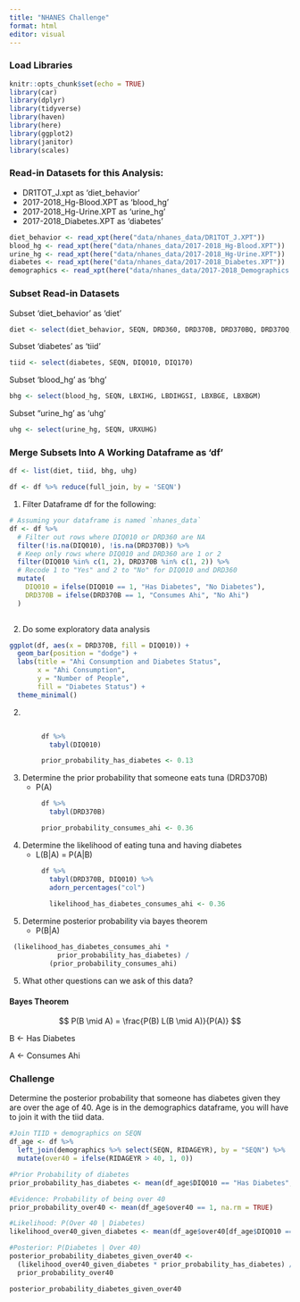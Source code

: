 ```yaml
---
title: "NHANES Challenge"
format: html
editor: visual
---
```


### Load Libraries

```r
knitr::opts_chunk$set(echo = TRUE)
library(car)
library(dplyr)
library(tidyverse)
library(haven)
library(here)
library(ggplot2)
library(janitor)
library(scales)
```

### Read-in Datasets for this Analysis:

-   DR1TOT_J.xpt as 'diet_behavior'
-   2017-2018_Hg-Blood.XPT as 'blood_hg'
-   2017-2018_Hg-Urine.XPT as 'urine_hg'
-   2017-2018_Diabetes.XPT as 'diabetes'

```r
diet_behavior <- read_xpt(here("data/nhanes_data/DR1TOT_J.XPT"))
blood_hg <- read_xpt(here("data/nhanes_data/2017-2018_Hg-Blood.XPT"))
urine_hg <- read_xpt(here("data/nhanes_data/2017-2018_Hg-Urine.XPT"))
diabetes <- read_xpt(here("data/nhanes_data/2017-2018_Diabetes.XPT"))
demographics <- read_xpt(here("data/nhanes_data/2017-2018_Demographics.XPT"))
```

### Subset Read-in Datasets

Subset 'diet_behavior' as 'diet'

```r
diet <- select(diet_behavior, SEQN, DRD360, DRD370B, DRD370BQ, DRD370Q, DRD370QQ)
```

Subset 'diabetes' as 'tiid'

```r
tiid <- select(diabetes, SEQN, DIQ010, DIQ170)
```

Subset 'blood_hg' as 'bhg'

```r
bhg <- select(blood_hg, SEQN, LBXIHG, LBDIHGSI, LBXBGE, LBXBGM)
```

Subset "urine_hg' as 'uhg'

```r
uhg <- select(urine_hg, SEQN, URXUHG)
```

### Merge Subsets Into A Working Dataframe as 'df'

```r
df <- list(diet, tiid, bhg, uhg)

df <- df %>% reduce(full_join, by = 'SEQN')
```

1.  Filter Dataframe df for the following:

```r
# Assuming your dataframe is named `nhanes_data`
df <- df %>%
  # Filter out rows where DIQ010 or DRD360 are NA
  filter(!is.na(DIQ010), !is.na(DRD370B)) %>%
  # Keep only rows where DIQ010 and DRD360 are 1 or 2
  filter(DIQ010 %in% c(1, 2), DRD370B %in% c(1, 2)) %>%
  # Recode 1 to "Yes" and 2 to "No" for DIQ010 and DRD360
  mutate(
    DIQ010 = ifelse(DIQ010 == 1, "Has Diabetes", "No Diabetes"),
    DRD370B = ifelse(DRD370B == 1, "Consumes Ahi", "No Ahi")
  )
  
```

2.  Do some exploratory data analysis

```r
ggplot(df, aes(x = DRD370B, fill = DIQ010)) +
  geom_bar(position = "dodge") +
  labs(title = "Ahi Consumption and Diabetes Status",
       x = "Ahi Consumption",
       y = "Number of People",
       fill = "Diabetes Status") +
  theme_minimal()
```

2.  

```r

```

```r
        df %>% 
          tabyl(DIQ010)

        prior_probability_has_diabetes <- 0.13
```

3.  Determine the prior probability that someone eats tuna (DRD370B)
    -   P(A)

```r
        df %>% 
          tabyl(DRD370B)

        prior_probability_consumes_ahi <- 0.36
```

4.  Determine the likelihood of eating tuna and having diabetes
    -   L(B\|A) = P(A\|B)

```r
        df %>% 
          tabyl(DRD370B, DIQ010) %>%
          adorn_percentages("col")
          
          likelihood_has_diabetes_consumes_ahi <- 0.36
```

5.  Determine posterior probability via bayes theorem
    -   P(B\|A)

```r
 (likelihood_has_diabetes_consumes_ahi *
            prior_probability_has_diabetes) /
          (prior_probability_consumes_ahi)
```

5.  What other questions can we ask of this data?

#### Bayes Theorem

$$
P(B \mid A) = \frac{P(B) L(B \mid A)}{P(A)} 
$$

B \<- Has Diabetes

A \<- Consumes Ahi

#### 

### Challenge

Determine the posterior probability that someone has diabetes given they are over the age of 40. Age is in the demographics dataframe, you will have to join it with the tiid data.

```r
#Join TIID + demographics on SEQN
df_age <- df %>%
  left_join(demographics %>% select(SEQN, RIDAGEYR), by = "SEQN") %>%
  mutate(over40 = ifelse(RIDAGEYR > 40, 1, 0))

#Prior Probability of diabetes
prior_probability_has_diabetes <- mean(df_age$DIQ010 == "Has Diabetes", na.rm = TRUE)

#Evidence: Probability of being over 40
prior_probability_over40 <- mean(df_age$over40 == 1, na.rm = TRUE)

#Likelihood: P(Over 40 | Diabetes)
likelihood_over40_given_diabetes <- mean(df_age$over40[df_age$DIQ010 == "Has Diabetes"] == 1, na.rm = TRUE)

#Posterior: P(Diabetes | Over 40)
posterior_probability_diabetes_given_over40 <- 
  (likelihood_over40_given_diabetes * prior_probability_has_diabetes) /
  prior_probability_over40

posterior_probability_diabetes_given_over40

```
